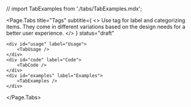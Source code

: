 
// import TabExamples from './tabs/TabExamples.mdx';

<Page.Tabs
	title="Tags"
	subtitle={
		<>
			Use tag for label and categorizing items. They come in different
			variations based on the design needs for a better user experience.
		</>
	}
	status="draft"
>
	<div id="usage" label="Usage">
		<TabUsage />
	</div>
	<div id="code" label="Code">
		<TabCode />
	</div>
	<div id="examples" label="Examples">
		<TabExamples />
	</div>
</Page.Tabs>
